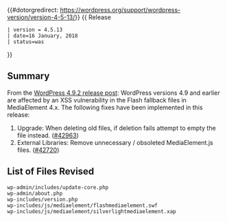 {{#dotorgredirect: https://wordpress.org/support/wordpress-version/version-4-5-13/}}
{{Languages|
{{en|Version 4.5.13}}
{{ja|Version 4.5.13}}
}}
{{ Release
 | version = 4.5.13
 | date=16 January, 2018
 | status=was
}}

== Summary ==

From the [https://wordpress.org/news/2018/01/wordpress-4-9-2-security-and-maintenance-release/ WordPress 4.9.2 release post]: WordPress versions 4.9 and earlier are affected by an XSS vulnerability in the Flash fallback files in MediaElement 4.x. The following fixes have been implemented in this release:

<ol>
<li>Upgrade: When deleting old files, if deletion fails attempt to empty the file instead. ([https://core.trac.wordpress.org/ticket/42963 #42963])</li>
<li>External Libraries: Remove unnecessary / obsoleted MediaElement.js files. ([https://core.trac.wordpress.org/ticket/42720 #42720])</li>
</ol>

== List of Files Revised ==

<pre>
wp-admin/includes/update-core.php
wp-admin/about.php
wp-includes/version.php
wp-includes/js/mediaelement/flashmediaelement.swf
wp-includes/js/mediaelement/silverlightmediaelement.xap
</pre>